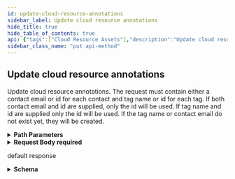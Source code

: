 ```yaml
---
id: update-cloud-resource-annotations
sidebar_label: Update cloud resource annotations
hide_title: true
hide_table_of_contents: true
api: {"tags":["Cloud Resource Assets"],"description":"Update cloud resource annotations. The request must contain either a contact email or id for each contact and tag name or id for each tag. If both contact email and id are supplied, only the id will be used. If tag name and id are supplied only the id will be used. If the tag name or contact email do not exist yet, they will be created.","operationId":"updateCloudResourceAssetAnnotations","parameters":[{"name":"id","in":"path","description":"Cloud resource id for given cloud resource asset","required":true,"schema":{"type":"string","format":"uuid"}}],"requestBody":{"content":{"application/json":{"schema":{"required":["contacts","note","tags"],"type":"object","properties":{"contacts":{"maxItems":100,"minItems":0,"uniqueItems":true,"type":"array","items":{"type":"object","properties":{"id":{"type":"string","format":"uuid"},"email":{"maxLength":254,"minLength":0,"type":"string"}}}},"tags":{"maxItems":100,"minItems":0,"uniqueItems":true,"type":"array","items":{"type":"object","properties":{"id":{"type":"string","format":"uuid"},"name":{"type":"string"}}}},"note":{"maxLength":1024,"minLength":0,"type":"string"}}}}},"required":true},"responses":{"200":{"description":"default response","content":{"application/json":{"schema":{"required":["contacts","note","tags"],"type":"object","properties":{"contacts":{"maxItems":100,"minItems":0,"uniqueItems":true,"type":"array","items":{"type":"object","properties":{"id":{"type":"string","format":"uuid"},"email":{"maxLength":254,"minLength":0,"type":"string"}}}},"tags":{"maxItems":100,"minItems":0,"uniqueItems":true,"type":"array","items":{"type":"object","properties":{"id":{"type":"string","format":"uuid"},"name":{"type":"string"}}}},"note":{"maxLength":1024,"minLength":0,"type":"string"}}}}}}},"method":"put","path":"/api/v2/assets/cloud-resources/{id}/annotations","servers":[{"url":"https://expander.expanse.co"}],"security":[{"Bearer":[]}],"securitySchemes":{"ClientCredentials":{"type":"oauth2","description":"For more information on how to retrieve client credentials, visit the Xpanse [TechDocs](https://docs.paloaltonetworks.com/cortex/cortex-xpanse/cortex-xpanse-user-guide/apis-and-integrations-main/expander-apis-and-integrations/expander-apis.html#expander-apis). This is the preferred method for retrieving a JWT for Xpanse APIs. There will be significant customer communications and a lengthy migration period before refresh token support is removed in favor of the client credentials flow.\n\nExchange a `client_id` and `client_secret` for an `access_token` (JWT) that can be passed to all Xpanse APIs. See [Get Access Token from Client Credentials](#operation/getAccessToken) for more info.","flows":{"clientCredentials":{"tokenUrl":"/api/oauth2/RequestToken","scopes":{"scope-xpanse":"access Xpanse APIs"}}}},"RefreshToken-Deprecated":{"type":"apiKey","description":"Xpanse APIs continue to support this JWT retrieval method alongside the preferred client credentials flow. There will be significant customer communications and a lengthy migration period before refresh token support is removed in favor of the client credentials flow.\n\nProvide a valid Xpanse-provided refresh token to access `/api/v1/idToken/`. This route will generate a JWT token that can be used with the other api endpoints.\n\nExample: `Authorization: Bearer <refreshToken>`","name":"Authorization","in":"header"},"Bearer":{"type":"http","description":"To access Xpanse APIs, a valid access token (JWT) must be included in every request\nin the `Authorization` header, which is retrieved by going through the client credentials flow (preferred method of JWT retrieval).\n\nThe value for this header should be `Bearer <access_token>`, where the token is the base64-encoded JSON Web Token returned as the `access_token` field in the client credentials flow.","name":"Authorization","in":"header","scheme":"bearer","bearerFormat":"JWT"}},"jsonRequestBodyExample":{"contacts":[{"id":"3fa85f64-5717-4562-b3fc-2c963f66afa6","email":"string"}],"tags":[{"id":"3fa85f64-5717-4562-b3fc-2c963f66afa6","name":"string"}],"note":"string"},"info":{"title":"Assets","description":"An API for interacting with Network Asset data.","termsOfService":"https://www.paloaltonetworks.com/content/dam/pan/en_US/assets/pdf/legal/palo-alto-networks-end-user-license-agreement-eula.pdf","contact":{"name":"API Support","url":"https://docs.paloaltonetworks.com/cortex/cortex-xpanse/cortex-xpanse-user-guide/apis-and-integrations-main/expander-apis-and-integrations/expander-apis.html#expander-apis","email":"expanse-support@paloaltonetworks.com"},"version":"3.0.0"},"postman":{"name":"Update cloud resource annotations","description":{"content":"Update cloud resource annotations. The request must contain either a contact email or id for each contact and tag name or id for each tag. If both contact email and id are supplied, only the id will be used. If tag name and id are supplied only the id will be used. If the tag name or contact email do not exist yet, they will be created.","type":"text/plain"},"url":{"path":["api","v2","assets","cloud-resources",":id","annotations"],"host":["{{baseUrl}}"],"query":[],"variable":[{"disabled":false,"description":{"content":"(Required) Cloud resource id for given cloud resource asset","type":"text/plain"},"type":"any","value":"","key":"id"}]},"header":[{"key":"Content-Type","value":"application/json"},{"key":"Accept","value":"application/json"}],"method":"PUT","body":{"mode":"raw","raw":"\"\"","options":{"raw":{"language":"json"}}}}}
sidebar_class_name: "put api-method"
---
```



## Update cloud resource annotations



Update cloud resource annotations. The request must contain either a contact email or id for each contact and tag name or id for each tag. If both contact email and id are supplied, only the id will be used. If tag name and id are supplied only the id will be used. If the tag name or contact email do not exist yet, they will be created.

<details style={{"marginBottom":"1rem"}}><summary style={{}}><strong>Path Parameters</strong></summary><div><ul><ParamsItem className={"paramsItem"} param={{"name":"id","in":"path","description":"Cloud resource id for given cloud resource asset","required":true,"schema":{"type":"string","format":"uuid"}}}></ParamsItem></ul></div></details><details style={{}}><summary style={{"textAlign":"left"}}><strong>Request Body</strong><strong style={{"fontSize":"var(--ifm-code-font-size)","color":"var(--openapi-required)"}}> required</strong></summary><div style={{"textAlign":"left","marginLeft":"1rem"}}></div><ul style={{"marginLeft":"1rem"}}><SchemaItem collapsible={true} className={"schemaItem"}><details style={{}}><summary style={{}}><strong>contacts</strong><span style={{"opacity":"0.6"}}> object[]</span><strong style={{"fontSize":"var(--ifm-code-font-size)","color":"var(--openapi-required)"}}> required</strong></summary><div style={{"marginLeft":"1rem"}}><ul><SchemaItem collapsible={false} name={"id"} required={false} schemaDescription={undefined} schemaName={"uuid"} qualifierMessage={undefined}></SchemaItem><SchemaItem collapsible={false} name={"email"} required={false} schemaDescription={undefined} schemaName={"string"} qualifierMessage={"**Possible values:** length ≤ 254"}></SchemaItem></ul></div></details></SchemaItem><SchemaItem collapsible={true} className={"schemaItem"}><details style={{}}><summary style={{}}><strong>tags</strong><span style={{"opacity":"0.6"}}> object[]</span><strong style={{"fontSize":"var(--ifm-code-font-size)","color":"var(--openapi-required)"}}> required</strong></summary><div style={{"marginLeft":"1rem"}}><ul><SchemaItem collapsible={false} name={"id"} required={false} schemaDescription={undefined} schemaName={"uuid"} qualifierMessage={undefined}></SchemaItem><SchemaItem collapsible={false} name={"name"} required={false} schemaDescription={undefined} schemaName={"string"} qualifierMessage={undefined}></SchemaItem></ul></div></details></SchemaItem><SchemaItem collapsible={false} name={"note"} required={true} schemaDescription={undefined} schemaName={"string"} qualifierMessage={"**Possible values:** length ≤ 1024"}></SchemaItem></ul></details><div><ApiTabs><TabItem label={"200"} value={"200"}><div>

default response

</div><div><details style={{}}><summary style={{"textAlign":"left"}}><strong>Schema</strong></summary><div style={{"textAlign":"left","marginLeft":"1rem"}}></div><ul style={{"marginLeft":"1rem"}}><SchemaItem collapsible={true} className={"schemaItem"}><details style={{}}><summary style={{}}><strong>contacts</strong><span style={{"opacity":"0.6"}}> object[]</span><strong style={{"fontSize":"var(--ifm-code-font-size)","color":"var(--openapi-required)"}}> required</strong></summary><div style={{"marginLeft":"1rem"}}><ul><SchemaItem collapsible={false} name={"id"} required={false} schemaDescription={undefined} schemaName={"uuid"} qualifierMessage={undefined}></SchemaItem><SchemaItem collapsible={false} name={"email"} required={false} schemaDescription={undefined} schemaName={"string"} qualifierMessage={"**Possible values:** length ≤ 254"}></SchemaItem></ul></div></details></SchemaItem><SchemaItem collapsible={true} className={"schemaItem"}><details style={{}}><summary style={{}}><strong>tags</strong><span style={{"opacity":"0.6"}}> object[]</span><strong style={{"fontSize":"var(--ifm-code-font-size)","color":"var(--openapi-required)"}}> required</strong></summary><div style={{"marginLeft":"1rem"}}><ul><SchemaItem collapsible={false} name={"id"} required={false} schemaDescription={undefined} schemaName={"uuid"} qualifierMessage={undefined}></SchemaItem><SchemaItem collapsible={false} name={"name"} required={false} schemaDescription={undefined} schemaName={"string"} qualifierMessage={undefined}></SchemaItem></ul></div></details></SchemaItem><SchemaItem collapsible={false} name={"note"} required={true} schemaDescription={undefined} schemaName={"string"} qualifierMessage={"**Possible values:** length ≤ 1024"}></SchemaItem></ul></details></div></TabItem></ApiTabs></div>
      